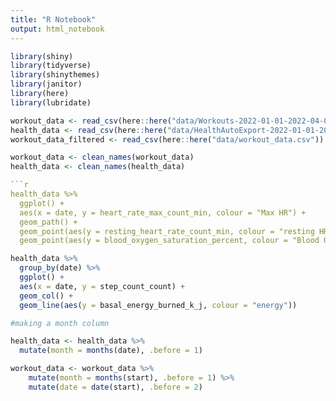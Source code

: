 ```yaml
---
title: "R Notebook"
output: html_notebook
---
```


```r
library(shiny)
library(tidyverse)
library(shinythemes)
library(janitor)
library(here)
library(lubridate)

workout_data <- read_csv(here::here("data/Workouts-2022-01-01-2022-04-01.csv"))
health_data <- read_csv(here::here("data/HealthAutoExport-2022-01-01-2022-04-01 Data.csv"))
workout_data_filtered <- read_csv(here::here("data/workout_data.csv"))

workout_data <- clean_names(workout_data)
health_data <- clean_names(health_data)
```


```r
```r
health_data %>% 
  ggplot() +
  aes(x = date, y = heart_rate_max_count_min, colour = "Max HR") +
  geom_path() +
  geom_point(aes(y = resting_heart_rate_count_min, colour = "resting HR")) +
  geom_point(aes(y = blood_oxygen_saturation_percent, colour = "Blood Oxygen %"))
```

```r
health_data %>% 
  group_by(date) %>% 
  ggplot() +
  aes(x = date, y = step_count_count) +
  geom_col() +
  geom_line(aes(y = basal_energy_burned_k_j, colour = "energy"))

```

```r

#making a month column

health_data <- health_data %>% 
  mutate(month = months(date), .before = 1)

workout_data <- workout_data %>% 
    mutate(month = months(start), .before = 1) %>% 
    mutate(date = date(start), .before = 2)
  


```

